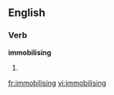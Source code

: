 ==English==

===Verb===
'''immobilising'''

# {{present participle of|[[immobilise]]}}

[[fr:immobilising]]
[[vi:immobilising]]
